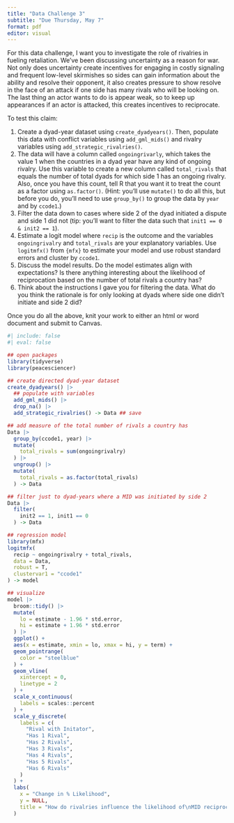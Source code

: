 ```yaml
---
title: "Data Challenge 3"
subtitle: "Due Thursday, May 7"
format: pdf
editor: visual
---
```


For this data challenge, I want you to investigate the role of rivalries in fueling retaliation. We've been discussing uncertainty as a reason for war. Not only does uncertainty create incentives for engaging in costly signaling and frequent low-level skirmishes so sides can gain information about the ability and resolve their opponent, it also creates pressure to show resolve in the face of an attack if one side has many rivals who will be looking on. The last thing an actor wants to do is appear weak, so to keep up appearances if an actor is attacked, this creates incentives to reciprocate.

To test this claim:

1.  Create a dyad-year dataset using `create_dyadyears()`. Then, populate this data with conflict variables using `add_gml_mids()` and rivalry variables using `add_strategic_rivalries()`.
2.  The data will have a column called `ongoingrivarly`, which takes the value 1 when the countries in a dyad year have any kind of ongoing rivalry. Use this variable to create a new column called `total_rivals` that equals the number of total dyads for which side 1 has an ongoing rivalry. Also, once you have this count, tell R that you want it to treat the count as a factor using `as.factor()`. (Hint: you'll use `mutate()` to do all this, but before you do, you'll need to use `group_by()` to group the data by `year` and by `ccode1`.)
3.  Filter the data down to cases where side 2 of the dyad initiated a dispute and side 1 did not (tip: you'll want to filter the data such that `init1 == 0 & init2 == 1`).
4.  Estimate a logit model where `recip` is the outcome and the variables `ongoingrivalry` and `total_rivals` are your explanatory variables. Use `logitmfx()` from `{mfx}` to estimate your model and use robust standard errors and cluster by `ccode1`.
5.  Discuss the model results. Do the model estimates align with expectations? Is there anything interesting about the likelihood of reciprocation based on the number of total rivals a country has?
6.  Think about the instructions I gave you for filtering the data. What do you think the rationale is for only looking at dyads where side one didn't initiate and side 2 did?

Once you do all the above, knit your work to either an html or word document and submit to Canvas.

```r
#| include: false
#| eval: false

## open packages
library(tidyverse)
library(peacesciencer)

## create directed dyad-year dataset
create_dyadyears() |>
  ## populate with variables
  add_gml_mids() |>
  drop_na() |>
  add_strategic_rivalries() -> Data ## save

## add measure of the total number of rivals a country has
Data |>
  group_by(ccode1, year) |>
  mutate(
    total_rivals = sum(ongoingrivalry) 
  ) |>
  ungroup() |>
  mutate(
    total_rivals = as.factor(total_rivals)
  ) -> Data

## filter just to dyad-years where a MID was initiated by side 2
Data |>
  filter(
    init2 == 1, init1 == 0 
  ) -> Data

## regression model
library(mfx)
logitmfx(
  recip ~ ongoingrivalry + total_rivals,
  data = Data,
  robust = T,
  clustervar1 = "ccode1"
) -> model

## visualize
model |>
  broom::tidy() |>
  mutate(
    lo = estimate - 1.96 * std.error,
    hi = estimate + 1.96 * std.error
  ) |>
  ggplot() +
  aes(x = estimate, xmin = lo, xmax = hi, y = term) +
  geom_pointrange(
    color = "steelblue"
  ) +
  geom_vline(
    xintercept = 0,
    linetype = 2
  ) +
  scale_x_continuous(
    labels = scales::percent
  ) +
  scale_y_discrete(
    labels = c(
      "Rival with Initator",
      "Has 1 Rival",
      "Has 2 Rivals",
      "Has 3 Rivals",
      "Has 4 Rivals",
      "Has 5 Rivals",
      "Has 6 Rivals"
    )
  ) +
  labs(
    x = "Change in % Likelihood",
    y = NULL,
    title = "How do rivalries influence the likelihood of\nMID reciprocation?"
  )
```
